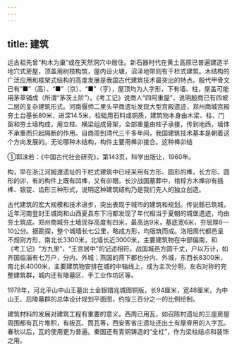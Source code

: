 ```yaml
---
---
---
```

title: 建筑
---



远古祖先曾“构木为巢”或在天然洞穴中居住。新石器时代在黄土高原已普遍建造半地穴式房屋，顶盖用树枝构筑，屋内设火塘，沼泽地带则有干栏式建筑。木结构的广泛应用和框架式结构的高度发展是我国古代建筑技术最突出的特点。殷代甲骨文已有“■”（高）、“■”（京）、“■”（亨），屋顶均为人字形，下有墙、柱，屋盖可能用茅草铺成（所谓“茅茨土阶”）。《考工记》说商人“四阿重屋”，说明殷商已有四坡二层的复杂建筑形式。河南偃师二里头早商遗址发现大型宫殿遗迹，郑州商城宫殿夯土台基长80米，进深14.5米，柱础用石料或铜质，建筑物本身由木梁、柱、门窗和夯土墙构成，用立柱、横梁组成骨架，全部重量由柱子承接，传到地西，墙体不承重而只起隔断的作用。自商周到清代三千多年间，我国建筑技术基本是朝着这个方向发展的。无论哪种木结构，构件主要用榫卯接合。这种榫卯结

①郭沫若：《中国古代社会研究》，第143页，科学出版让，1960年。

构，早在浙江河姆渡遗址的干栏式建筑中已经采用有方形、圆形的榫，长方形、圆形的卯，有的构件上既有凹榫，又有卯眼。长沙战国墓葬中，棺椁方木榫卯有插榫、银锭、齿形三种形式，说明这种建筑结构乃是我们先人的独立创造。

古代建筑的宏大规模和技术进步，突出表现于城市的建筑和规划。传说鲧已筑城，近年河南登封王城岗和山西夏县东下冯都发现了年代相当于夏朝的城堡遗迹，均由夯土筑成。郑州商城夯土墙现存高度有四米，最高达9米，基底宽6米，夯层厚8—10公分。据勘探，整个城墙长七公里，略成方形，均版筑而成。洛阳周代都邑呈不规则方形，南北长3300米，北墙长近3000米，主要建筑物在中部偏南，和《考工记》“方九里”，“王宫居中”的记述相符。战国城邑方圆千丈，户以万计，如齐国临淄有七万户，分内、外城；燕国的燕下都也分内、外城，东西长8300米，南北长4000米，主要建筑物安排在城的中轴线上，成为主次分明，左右对称的完整建筑群，城内还有陵墓区、手工业作坊区等。

1978年，河北平山中山王墓出土金银错兆城图铜版，长94厘米，宽48厘米，为中山王、后陵墓群的总体设计规划平面图，约按三百分之一的比例绘制。

建筑材料的发展对建筑工程有重要的意义。西周已用瓦，如召陈村遗址的三座房屋周围都有瓦片堆积，有板瓦、筒瓦等，西安客省庄遗址还出土有屋脊用的人字瓦。春秋以后，瓦的使用更为普遍。秦国还有青铜铸造的“全杠”，作为梁柱结点和装饰之用。
